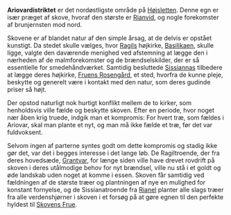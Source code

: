 {{title:Ariovardistriktet}}
{{author:Laura Holmegaard}}
{{timestamp:2010-06-14T06:05:44Z}}
{{copyright:Ariovardistriktet}}
'''Ariovardistriktet''' er det nordøstligste område på [[Højsletten]]. Denne egn er især præget af skove, hvoraf den største er [[Rianvid]], og nogle forekomster af brunjernsten mod nord.

Skovene er af blandet natur af den simple årsag, at de delvis er opstået kunstigt. Da stedet skulle vælges, hvor [[Ragil|Ragils]] højkirke, [[Basilikaen]], skulle ligge, valgte den daværende menighed ved afstemning at lægge den i nærheden af de malmforekomster og de brændselskilder, der er så essentielle for smedehåndværket. Samtidig besluttede [[Sissianna|Sissiannas]] tilbedere at lægge deres højkirke, [[Fruens Rosengård]], et sted, hvorfra de kunne pleje, beskytte og generelt være i kontakt med den natur, som deres gudinde priser så højt.

Der opstod naturligt nok hurtigt konflikt mellem de to kirker, som henholdsvis ville fælde og beskytte skoven.  Efter en periode, hvor noget nær åben krig truede, indgik man et kompromis: For hvert træ, som fældes i Ariovar, skal man plante et nyt, og man må ikke fælde et træ, før det var fuldvoksent.

Selvom ingen af parterne syntes godt om dette kompromis og stadig ikke gør det, var det i begges interesse i det lange løb. De Ragiltroende, der fra deres hovedsæde, [[Grantvar]], for længe siden ville have drevet rovdrift på skoven i deres utålmodige behov for nyt brændsel, ville nu stå i et goldt og øde landskab uden noget at komme i essen. Skoven får samtidig ved fældningen af de største træer og plantningen af nye en mulighed for konstant fornyelse, og de Sissianatroende fra [[Rianel]] planter alle slags træer fra alle verdenshjørner i skoven i et forsøg på at gøre egnen til den perfekte hyldest til [[Skovens Frue]].